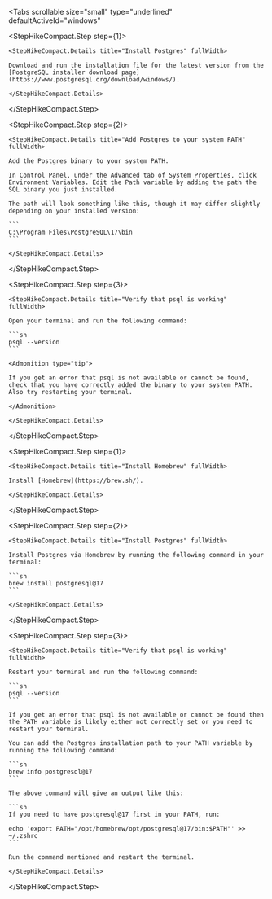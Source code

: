 <Tabs
  scrollable
  size="small"
  type="underlined"
  defaultActiveId="windows"
>

<TabPanel id="windows" label="Windows">

<StepHikeCompact>

  <StepHikeCompact.Step step={1}>

    <StepHikeCompact.Details title="Install Postgres" fullWidth>

    Download and run the installation file for the latest version from the [PostgreSQL installer download page](https://www.postgresql.org/download/windows/).

    </StepHikeCompact.Details>

  </StepHikeCompact.Step>

  <StepHikeCompact.Step step={2}>

    <StepHikeCompact.Details title="Add Postgres to your system PATH" fullWidth>

    Add the Postgres binary to your system PATH.

    In Control Panel, under the Advanced tab of System Properties, click Environment Variables. Edit the Path variable by adding the path the SQL binary you just installed.

    The path will look something like this, though it may differ slightly depending on your installed version:

    ```
    C:\Program Files\PostgreSQL\17\bin
    ```

    </StepHikeCompact.Details>

  </StepHikeCompact.Step>

  <StepHikeCompact.Step step={3}>

    <StepHikeCompact.Details title="Verify that psql is working" fullWidth>

    Open your terminal and run the following command:

    ```sh
    psql --version
    ```

    <Admonition type="tip">

    If you get an error that psql is not available or cannot be found, check that you have correctly added the binary to your system PATH. Also try restarting your terminal.

    </Admonition>

    </StepHikeCompact.Details>

  </StepHikeCompact.Step>

</StepHikeCompact>

</TabPanel>

<TabPanel id="mac" label="MacOS">

<StepHikeCompact>

  <StepHikeCompact.Step step={1}>

    <StepHikeCompact.Details title="Install Homebrew" fullWidth>

    Install [Homebrew](https://brew.sh/).

    </StepHikeCompact.Details>

  </StepHikeCompact.Step>

  <StepHikeCompact.Step step={2}>

    <StepHikeCompact.Details title="Install Postgres" fullWidth>

    Install Postgres via Homebrew by running the following command in your terminal:

    ```sh
    brew install postgresql@17
    ```

    </StepHikeCompact.Details>

  </StepHikeCompact.Step>

  <StepHikeCompact.Step step={3}>

    <StepHikeCompact.Details title="Verify that psql is working" fullWidth>

    Restart your terminal and run the following command:

    ```sh
    psql --version
    ```

    If you get an error that psql is not available or cannot be found then the PATH variable is likely either not correctly set or you need to restart your terminal.

    You can add the Postgres installation path to your PATH variable by running the following command:

    ```sh
    brew info postgresql@17
    ```

    The above command will give an output like this:

    ```sh
    If you need to have postgresql@17 first in your PATH, run:

    echo 'export PATH="/opt/homebrew/opt/postgresql@17/bin:$PATH"' >> ~/.zshrc
    ```

    Run the command mentioned and restart the terminal.

    </StepHikeCompact.Details>

  </StepHikeCompact.Step>

</StepHikeCompact>

</TabPanel>

</Tabs>
